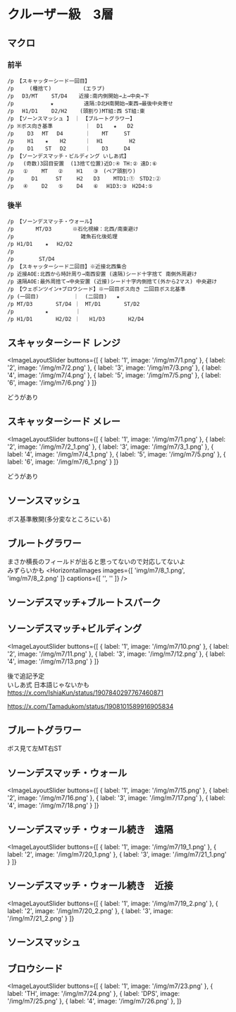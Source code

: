 

# クルーザー級　3層

##  マクロ
### 前半
```
/p 【スキャッターシード一回目】
/p     (種捨て)　　　　　　(エラプ)
/p 　D3/MT　　 ST/D4  　近接:南内側開始→上→中央→下
/p 　　　    　★　　　　   遠隔:D北H南開始→東西→最後中央寄せ
/p 　H1/D1　　 D2/H2    (頭割り)MT組:西 ST組:東
/p 【ソーンスマッシュ 】　｜ 【ブルートグラワー】
/p ※ボス向き基準　    　   ｜  D1　　★　　D2
/p 　　D3　 MT　 D4       ｜ 　 MT　　　ST
/p 　　H1 　 ★ 　 H2      ｜  H1　　　　　H2
/p 　　D1 　 ST 　D2      ｜ 　 D3　　　D4
/p 【ソーンデスマッチ・ビルディング いしあ式】
/p   (奇数)3回目安置  (13捨て位置)近D:④ TH:② 遠D:⑥
/p   ①　 　MT　　②　 　H1　　③　(ペア頭割り)
/p   　 D1　    ST   　H2　　D3　　 MTD1:①　STD2:②
/p   ④　　 D2　　⑤　　 D4　　⑥　 H1D3:③　H2D4:⑤
```

### 後半
```
/p 【ソーンデスマッチ・ウォール】
/p 　　　 MT/D3　　　　※石化視線：北西/南東避け
/p 　　　　　　　　　　　  雑魚石化後処理
/p H1/D1    ★　 H2/D2
/p 　　　　 
/p 　　　  ST/D4
/p 【スキャッターシード二回目】※近接北西集合
/p 近接AOE:北西から時計周り→南西安置 (遠隔)シード十字捨て 南側外周避け
/p 遠隔AOE:最外周捨て→中央安置 (近接)シード十字内側捨て(外から2マス) 中央避け
/p 【ウェポンツイン+ブロウシード】※一回目ボス向き 二回目ボス北基準
/p (一回目)　　　　　　 ｜  (二回目)   ★
/p MT/D3　 　   ST/D4 ｜　MT/D1　　    ST/D2  
/p 　　　    ★　　　　  ｜
/p H1/D1　　    H2/D2 ｜   H1/D3　　    H2/D4  
```

## スキャッターシード レンジ　<HeadingYouTubeIcon videoId="z3FFRdmcz_U" startTime={56} />
<ImageLayoutSlider
  buttons={[
    { label: '1', image: '/img/m7/1.png' },
    { label: '2', image: '/img/m7/2.png' },
    { label: '3', image: '/img/m7/3.png' },
    { label: '4', image: '/img/m7/4.png' },
    { label: '5', image: '/img/m7/5.png' },
    { label: '6', image: '/img/m7/6.png' }
  ]}
>
どうがあり
</ImageLayoutSlider>

## スキャッターシード メレー　<HeadingYouTubeIcon videoId="cVgojWqULRI" startTime={13340} />
<ImageLayoutSlider
  buttons={[
    { label: '1', image: '/img/m7/1.png' },
    { label: '2', image: '/img/m7/2_1.png' },
    { label: '3', image: '/img/m7/3_1.png' },
    { label: '4', image: '/img/m7/4_1.png' },
    { label: '5', image: '/img/m7/5.png' },
    { label: '6', image: '/img/m7/6_1.png' }
  ]}
>
どうがあり
</ImageLayoutSlider>

## ソーンスマッシュ

<ImageLayout src="img/m7/7.png" alt="ソーンスマッシュ">
ボス基準散開(多分変なところにいる)
</ImageLayout>

## ブルートグラワー
まさか横長のフィールドが出ると思ってないので対応してないよ  
みずらいかも
<HorizontalImages 
  images={[
    'img/m7/8_1.png',
    'img/m7/8_2.png'
  ]}
  captions={[
    '',
    ''
  ]}
/>

## ソーンデスマッチ+ブルートスパーク

<ImageLayout src="img/m7/9.png" alt="ソーンデスマッチ">
</ImageLayout>

## ソーンデスマッチ+ビルディング
<ImageLayoutSlider
  buttons={[
    { label: '1', image: '/img/m7/10.png' },
    { label: '2', image: '/img/m7/11.png' },
    { label: '3', image: '/img/m7/12.png' },
    { label: '4', image: '/img/m7/13.png' }
  ]}
>
後で追記予定  
いしあ式 日本語じゃないかも https://x.com/IshiaKun/status/1907840297767460871  

  
https://x.com/Tamadukom/status/1908101589916905834
</ImageLayoutSlider>

## ブルートグラワー

<ImageLayout src="img/m7/14.png" alt="ブルートグラワー2">
ボス見て左MT右ST
</ImageLayout>

## ソーンデスマッチ・ウォール
<ImageLayoutSlider
  buttons={[
    { label: '1', image: '/img/m7/15.png' },
    { label: '2', image: '/img/m7/16.png' },
    { label: '3', image: '/img/m7/17.png' },
    { label: '4', image: '/img/m7/18.png' }
  ]}
>

</ImageLayoutSlider>

## ソーンデスマッチ・ウォール続き　遠隔
<ImageLayoutSlider
  buttons={[
    { label: '1', image: '/img/m7/19_1.png' },
    { label: '2', image: '/img/m7/20_1.png' },
    { label: '3', image: '/img/m7/21_1.png' }
  ]}
>

</ImageLayoutSlider>


## ソーンデスマッチ・ウォール続き　近接
<ImageLayoutSlider
  buttons={[
    { label: '1', image: '/img/m7/19_2.png' },
    { label: '2', image: '/img/m7/20_2.png' },
    { label: '3', image: '/img/m7/21_2.png' }
  ]}
>

</ImageLayoutSlider>

## ソーンスマッシュ

<ImageLayout src="img/m7/22.png" alt="ソーンスマッシュ">
</ImageLayout>

## ブロウシード
<ImageLayoutSlider
  buttons={[
    { label: '1', image: '/img/m7/23.png' },
    { label: 'TH', image: '/img/m7/24.png' },
    { label: 'DPS', image: '/img/m7/25.png' },
    { label: '4', image: '/img/m7/26.png' },
  ]}
>
</ImageLayoutSlider>
